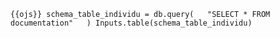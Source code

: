 ```{{ojs}}
schema_table_individu = db.query(
  "SELECT * FROM documentation"
  )
Inputs.table(schema_table_individu)
```

